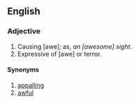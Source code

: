 ==English==
===Adjective===
#Causing [awe]; as, ''an [awesome] sight''.
#Expressive of [awe] or terror.

====Synonyms====
#[[appalling]]
#[[awful]]